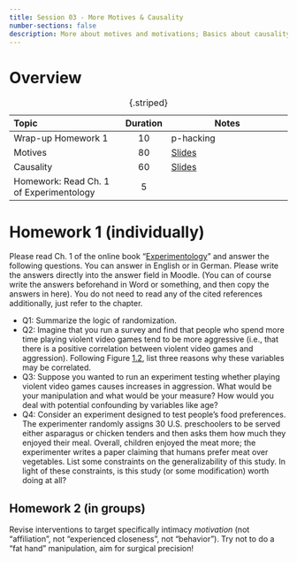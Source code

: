 ---
title: Session 03 - More Motives & Causality
number-sections: false
description: More about motives and motivations; Basics about causality
---

# Overview

| Topic                                   | Duration | Notes                                        |
| :-------------------------------------- | :------: | -------------------------------------------- |
| Wrap-up Homework 1                      |    10    | p-hacking                                    |
| Motives                                 |    80    | [Slides](/slides/pdfs/Motive_Definition.pdf) |
| Causality                               |    60    | [Slides](/slides/Causality/Causality.qmd)    |
| Homework: Read Ch. 1 of Experimentology |    5     |                                              |

: {.striped}



# Homework 1 (individually)

Please read Ch. 1 of the online book "[Experimentology](https://experimentology.io/)" and answer the following questions. You can answer in English or in German. Please write the answers directly into the answer field in Moodle. (You can of course write the answers beforehand in Word or something, and then copy the answers in here). You do not need to read any of the cited references additionally, just refer to the chapter.

- Q1: Summarize the logic of randomization.
- Q2: Imagine that you run a survey and find that people who spend more time playing violent video games tend to be more aggressive (i.e., that there is a positive correlation between violent video games and aggression). Following Figure [1.2](https://experimentology.io/1-experiments.html#fig:experiments-money2), list three reasons why these variables may be correlated.
- Q3: Suppose you wanted to run an experiment testing whether playing violent video games causes increases in aggression. What would be your manipulation and what would be your measure? How would you deal with potential confounding by variables like age?
- Q4: Consider an experiment designed to test people’s food preferences. The experimenter randomly assigns 30 U.S. preschoolers to be served either asparagus or chicken tenders and then asks them how much they enjoyed their meal. Overall, children enjoyed the meat more; the experimenter writes a paper claiming that humans prefer meat over vegetables. List some constraints on the generalizability of this study. In light of these constraints, is this study (or some modification) worth doing at all?

<!-- Answers:

Q1: When we want to find causal relations, we want to go from “seeing” to “doing”, i.e., we want to control the situation instead of just observing it. We have to make sure, that we only manipulate a single parameter, which is also the parameter we want to observe the effect of. In order to make sure that other parameters are kept constant, we use randomization to distribute participants to groups randomly.

Q2: 
1. Playing violent could indeed cause increased aggressivity and hence be responsible for the correlation. 
2. Conversely it could be possible that people who tend to be more aggressive are more inclined to play violent video games as well. 
3. One could argue that gender confounds the correlation: Men tend to be more aggressive and to be more in playing violent video games.

Q3:
**Manipulation:** Both the control group and the experimental group play video games. Control group plays a non-violent game, while the experimental group plays a violent game.
**An idea:** Ideally, we’d try to keep other factors (like time pressure in the game / logic / the gameplay in general) constant in both groups, since those other factors might also influence aggression. We could take a “normal” game and extend it to include violent aspects. We could, for example, take Minecraft and write an extension, where players must kill villagers to stay alive. (Reduce number of spawned animals / any other food sources and make it possible for players to kill villagers and get their food. Players should also see blood when they kill a villager or an animal.) This modified version of Minecraft does not change anything in the game except introducing violence to the game.
**Measure:** Participants fill out aggression questionnaires before and after the gaming period.
**Dealing with confounders:** Randomization


Q4:
We can not generalize the results to all “people”, all vegetables and meat, because: 
- Only preschoolers from the U.S. as participants
- Enjoyment != preference (?)
- Asparagus is not the only vegetable
- There are other types of meat

From this study, we only learn that U.S. preschoolers enjoy eating chicken tenders more, compared to asparagus. It is still worth doing this study and variants of this study, we can have different groups of participants or different food each time. Over time, we would be able to generalize the effect after conducting many studies.

 -->

## Homework 2 (in groups)

 Revise interventions to target specifically intimacy *motivation* (not "affiliation", not "experienced closeness", not "behavior"). Try not to do a "fat hand" manipulation, aim for surgical precision!
